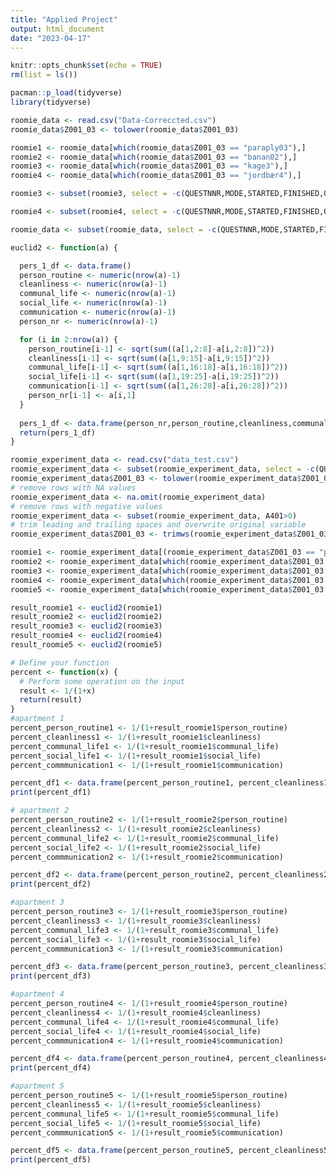 ```yaml
---
title: "Applied Project"
output: html_document
date: "2023-04-17"
---
```


```r
knitr::opts_chunk$set(echo = TRUE)
rm(list = ls())
```

```r
pacman::p_load(tidyverse)
library(tidyverse)
```


```r
roomie_data <- read.csv("Data-Correccted.csv")
roomie_data$Z001_03 <- tolower(roomie_data$Z001_03)

roomie1 <- roomie_data[which(roomie_data$Z001_03 == "paraply03"),]
roomie2 <- roomie_data[which(roomie_data$Z001_03 == "banan02"),]
roomie3 <- roomie_data[which(roomie_data$Z001_03 == "kage3"),]
roomie4 <- roomie_data[which(roomie_data$Z001_03 == "jordbær4"),]

roomie3 <- subset(roomie3, select = -c(QUESTNNR,MODE,STARTED,FINISHED,Q_VIEWER,LASTPAGE,MAXPAGE,MISSING,MISSREL,TIME_RSI,DEG_TIME))

roomie4 <- subset(roomie4, select = -c(QUESTNNR,MODE,STARTED,FINISHED,Q_VIEWER,LASTPAGE,MAXPAGE,MISSING,MISSREL,TIME_RSI,DEG_TIME))

roomie_data <- subset(roomie_data, select = -c(QUESTNNR,MODE,STARTED,FINISHED,Q_VIEWER,LASTPAGE,MAXPAGE,MISSING,MISSREL,TIME_RSI,DEG_TIME))

```


```r
euclid2 <- function(a) {

  pers_1_df <- data.frame()
  person_routine <- numeric(nrow(a)-1)
  cleanliness <- numeric(nrow(a)-1)
  communal_life <- numeric(nrow(a)-1)
  social_life <- numeric(nrow(a)-1)
  communication <- numeric(nrow(a)-1)
  person_nr <- numeric(nrow(a)-1)

  for (i in 2:nrow(a)) {
    person_routine[i-1] <- sqrt(sum((a[1,2:8]-a[i,2:8])^2))
    cleanliness[i-1] <- sqrt(sum((a[1,9:15]-a[i,9:15])^2))
    communal_life[i-1] <- sqrt(sum((a[1,16:18]-a[i,16:18])^2))
    social_life[i-1] <- sqrt(sum((a[1,19:25]-a[i,19:25])^2))
    communication[i-1] <- sqrt(sum((a[1,26:28]-a[i,26:28])^2))
    person_nr[i-1] <- a[i,1]
  }
  
  pers_1_df <- data.frame(person_nr,person_routine,cleanliness,communal_life,social_life,communication)
  return(pers_1_df)
}


```

```r
roomie_experiment_data <- read.csv("data_test.csv")
roomie_experiment_data <- subset(roomie_experiment_data, select = -c(QUESTNNR,MODE,STARTED,FINISHED,Q_VIEWER,LASTPAGE,MAXPAGE,MISSING,MISSREL,TIME_RSI,DEG_TIME,SERIAL,REF))
roomie_experiment_data$Z001_03 <- tolower(roomie_experiment_data$Z001_03)
# remove rows with NA values
roomie_experiment_data <- na.omit(roomie_experiment_data)
# remove rows with negative values
roomie_experiment_data <- subset(roomie_experiment_data, A401>0)
# trim leading and trailing spaces and overwrite original variable
roomie_experiment_data$Z001_03 <- trimws(roomie_experiment_data$Z001_03)

roomie1 <- roomie_experiment_data[(roomie_experiment_data$Z001_03 == "paraply05"),]
roomie2 <- roomie_experiment_data[which(roomie_experiment_data$Z001_03 == "newage75"),]
roomie3 <- roomie_experiment_data[which(roomie_experiment_data$Z001_03 == "gulerod"),]
roomie4 <- roomie_experiment_data[which(roomie_experiment_data$Z001_03 == "longisland"),]
roomie5 <- roomie_experiment_data[which(roomie_experiment_data$Z001_03 == "rapand"),]

result_roomie1 <- euclid2(roomie1)
result_roomie2 <- euclid2(roomie2)
result_roomie3 <- euclid2(roomie3)
result_roomie4 <- euclid2(roomie4)
result_roomie5 <- euclid2(roomie5)
```


```r
# Define your function
percent <- function(x) {
  # Perform some operation on the input
  result <- 1/(1+x)
  return(result)
}
#apartment 1
percent_person_routine1 <- 1/(1+result_roomie1$person_routine)
percent_cleanliness1 <- 1/(1+result_roomie1$cleanliness)
percent_communal_life1 <- 1/(1+result_roomie1$communal_life)
percent_social_life1 <- 1/(1+result_roomie1$social_life)
percent_commmunication1 <- 1/(1+result_roomie1$communication)

percent_df1 <- data.frame(percent_person_routine1, percent_cleanliness1, percent_communal_life1, percent_social_life1, percent_commmunication1)
print(percent_df1)

# apartment 2
percent_person_routine2 <- 1/(1+result_roomie2$person_routine)
percent_cleanliness2 <- 1/(1+result_roomie2$cleanliness)
percent_communal_life2 <- 1/(1+result_roomie2$communal_life)
percent_social_life2 <- 1/(1+result_roomie2$social_life)
percent_commmunication2 <- 1/(1+result_roomie2$communication)

percent_df2 <- data.frame(percent_person_routine2, percent_cleanliness2, percent_communal_life2, percent_social_life2, percent_commmunication2)
print(percent_df2)

#apartment 3
percent_person_routine3 <- 1/(1+result_roomie3$person_routine)
percent_cleanliness3 <- 1/(1+result_roomie3$cleanliness)
percent_communal_life3 <- 1/(1+result_roomie3$communal_life)
percent_social_life3 <- 1/(1+result_roomie3$social_life)
percent_commmunication3 <- 1/(1+result_roomie3$communication)

percent_df3 <- data.frame(percent_person_routine3, percent_cleanliness3, percent_communal_life3, percent_social_life3, percent_commmunication3)
print(percent_df3)

#apartment 4
percent_person_routine4 <- 1/(1+result_roomie4$person_routine)
percent_cleanliness4 <- 1/(1+result_roomie4$cleanliness)
percent_communal_life4 <- 1/(1+result_roomie4$communal_life)
percent_social_life4 <- 1/(1+result_roomie4$social_life)
percent_commmunication4 <- 1/(1+result_roomie4$communication)

percent_df4 <- data.frame(percent_person_routine4, percent_cleanliness4, percent_communal_life4, percent_social_life4, percent_commmunication4)
print(percent_df4)

#apartment 5
percent_person_routine5 <- 1/(1+result_roomie5$person_routine)
percent_cleanliness5 <- 1/(1+result_roomie5$cleanliness)
percent_communal_life5 <- 1/(1+result_roomie5$communal_life)
percent_social_life5 <- 1/(1+result_roomie5$social_life)
percent_commmunication5 <- 1/(1+result_roomie5$communication)

percent_df5 <- data.frame(percent_person_routine5, percent_cleanliness5, percent_communal_life5, percent_social_life5, percent_commmunication5)
print(percent_df5)
```

